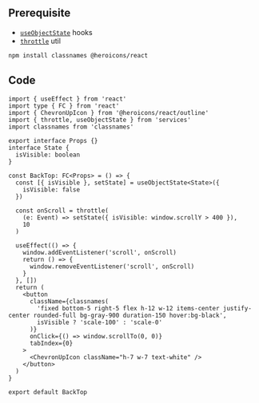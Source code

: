 ## Prerequisite

- [`useObjectState`](/docs/hooks/useObjectState) hooks
- [`throttle`](/docs/utils/throttle) util

```bash npm2yarn
npm install classnames @heroicons/react
```

## Code

```tsx title="components/BackTop/index.tsx"
import { useEffect } from 'react'
import type { FC } from 'react'
import { ChevronUpIcon } from '@heroicons/react/outline'
import { throttle, useObjectState } from 'services'
import classnames from 'classnames'

export interface Props {}
interface State {
  isVisible: boolean
}

const BackTop: FC<Props> = () => {
  const [{ isVisible }, setState] = useObjectState<State>({
    isVisible: false
  })

  const onScroll = throttle(
    (e: Event) => setState({ isVisible: window.scrollY > 400 }),
    10
  )

  useEffect(() => {
    window.addEventListener('scroll', onScroll)
    return () => {
      window.removeEventListener('scroll', onScroll)
    }
  }, [])
  return (
    <button
      className={classnames(
        'fixed bottom-5 right-5 flex h-12 w-12 items-center justify-center rounded-full bg-gray-900 duration-150 hover:bg-black',
        isVisible ? 'scale-100' : 'scale-0'
      )}
      onClick={() => window.scrollTo(0, 0)}
      tabIndex={0}
    >
      <ChevronUpIcon className="h-7 w-7 text-white" />
    </button>
  )
}

export default BackTop
```
